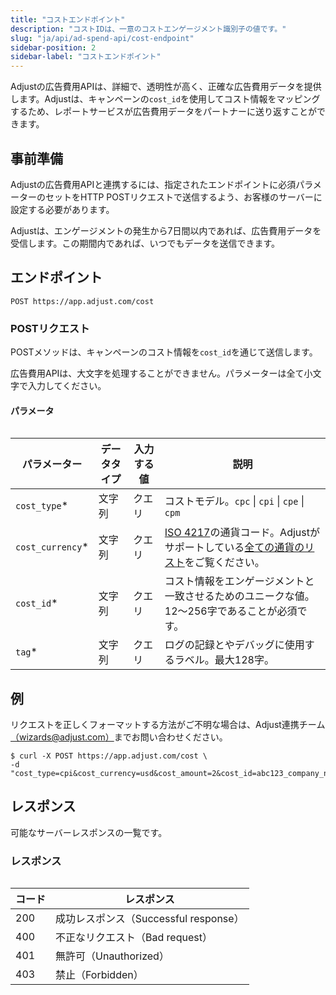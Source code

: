 ```yaml
---
title: "コストエンドポイント"
description: "コストIDは、一意のコストエンゲージメント識別子の値です。"
slug: "ja/api/ad-spend-api/cost-endpoint"
sidebar-position: 2
sidebar-label: "コストエンドポイント"
---
```


Adjustの広告費用APIは、詳細で、透明性が高く、正確な広告費用データを提供します。Adjustは、キャンペーンの`cost_id`を使用してコスト情報をマッピングするため、レポートサービスが広告費用データをパートナーに送り返すことができます。

## 事前準備

Adjustの広告費用APIと連携するには、指定されたエンドポイントに必須パラメーターのセットをHTTP POSTリクエストで送信するよう、お客様のサーバーに設定する必要があります。

<Callout type="note">

Adjustは、エンゲージメントの発生から7日間以内であれば、広告費用データを受信します。この期間内であれば、いつでもデータを送信できます。

</Callout>

## エンドポイント

```http
POST https://app.adjust.com/cost
```

### POSTリクエスト

POSTメソッドは、キャンペーンのコスト情報を`cost_id`を通じて送信します。

<Callout type="important">

広告費用APIは、大文字を処理することができません。パラメーターは全て小文字で入力してください。

</Callout>

#### パラメータ

<Table search>

| パラメーター      | データタイプ | 入力する値 | 説明                                                                                                                                                                                    |
| ----------------- | ------------ | ---------- | --------------------------------------------------------------------------------------------------------------------------------------------------------------------------------------- |
| `cost_type`\*     | 文字列       | クエリ     | コストモデル。`cpc` \| `cpi` \| `cpe` \| `cpm`                                                                                                                                          |
| `cost_currency`\* | 文字列       | クエリ     | [ISO 4217](https://www.iban.com/currency-codes)の通貨コード。Adjustがサポートしている[全ての通貨のリスト](https://help.adjust.com/resources/lists/supported-currencies)をご覧ください。 |
| `cost_id`\*       | 文字列       | クエリ     | コスト情報をエンゲージメントと一致させるためのユニークな値。12～256字であることが必須です。                                                                                             |
| `tag`\*           | 文字列       | クエリ     | ログの記録とやデバッグに使用するラベル。最大128字。                                                                                                                                     |

</Table>

## 例

<Callout type="tip">

リクエストを正しくフォーマットする方法がご不明な場合は、Adjust連携チーム[（wizards@adjust.com）](mailto:wizards@adjust.com)までお問い合わせください。

</Callout>

```console
$ curl -X POST https://app.adjust.com/cost \
-d "cost_type=cpi&cost_currency=usd&cost_amount=2&cost_id=abc123_company_name_test_1&tag=company_name_test"
```

## レスポンス

可能なサーバーレスポンスの一覧です。

<Table>

### レスポンス

| コード | レスポンス                            |
| ------ | ------------------------------------- |
| 200    | 成功レスポンス（Successful response） |
| 400    | 不正なリクエスト（Bad request）       |
| 401    | 無許可（Unauthorized）                |
| 403    | 禁止（Forbidden）                     |

</Table>
